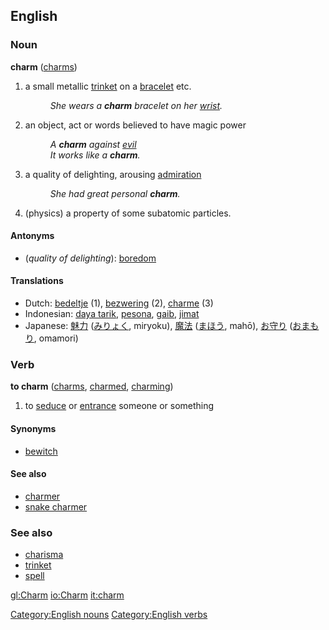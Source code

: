 ==English==
=== Noun ===
'''charm''' ([[charms]])

#a small metallic [[trinket]] on a [[bracelet]] etc.
#:''She wears a '''charm''' bracelet on her [[wrist]].''
#an object, act or words believed to have magic power
#:''A '''charm''' against [[evil]]''
#:''It works like a '''charm'''.''
#a quality of delighting, arousing [[admiration]]
#:''She had great personal '''charm'''.''
#(physics) a property of some subatomic particles.
====Antonyms====
* (''quality of delighting''): [[boredom]]
==== Translations ====
*Dutch: [[bedeltje]] (1), [[bezwering]] (2), [[charme]] (3)
*Indonesian: [[daya tarik]], [[pesona]], [[gaib]], [[jimat]]
*Japanese: [[魅力]] ([[みりょく]], miryoku), [[魔法]] ([[まほう]], mahō), [[お守り]] ([[おまもり]], omamori)

===Verb===
'''to charm''' ([[charms]], [[charmed]], [[charming]])
# to [[seduce]] or [[entrance]] someone or something

====Synonyms====
*[[bewitch]]

====See also====
*[[charmer]]
*[[snake charmer]]

=== See also ===
*[[charisma]]
*[[trinket]]
*[[spell]]

[[gl:Charm]]
[[io:Charm]]
[[it:charm]]
[[Category:English nouns]]
[[Category:English verbs]]